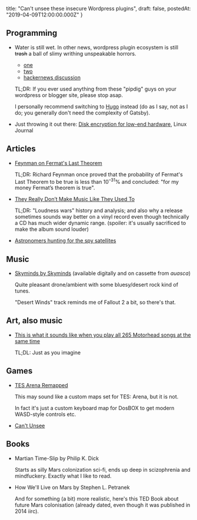   title: "Can't unsee these insecure Wordpress plugins",
  draft: false,
  postedAt: "2019-04-09T12:00:00.000Z"
}

## Programming

- Water is still wet. In other news, wordpress plugin ecosystem is still ~~trash~~ a ball of slimy writhing unspeakable horrors.

  - [one](https://www.jemjabella.co.uk/2019/security-alert-pipdig-insecure-ddosing-competitors/)
  - [two](https://www.wordfence.com/blog/2019/03/peculiar-php-present-in-popular-pipdig-power-pack-plugin/)
  - [hackernews discussion](https://news.ycombinator.com/item?id=19538779)

  TL;DR: If you ever used anything from these "pipdig" guys on your wordpress or blogger site, please stop asap.

  I personally recommend switching to [Hugo](https://gohugo.io/) instead
  (do as I say, not as I do; you generally don't need the complexity of Gatsby).

- Just throwing it out there:
  [Disk encryption for low-end hardware](https://www.linuxjournal.com/content/disk-encryption-low-end-hardware), Linux Journal

## Articles

- [Feynman on Fermat's Last Theorem](http://www.lbatalha.com/blog/feynman-on-fermats-last-theorem)

  TL;DR: Richard Feynman once proved that the probability of Fermat's Last Theorem to be true is less than 10<sup>–31</sup>% and concluded: "for my money Fermat’s theorem is true".

- [They Really Don’t Make Music Like They Used To](https://www.nytimes.com/2019/02/07/opinion/what-these-grammy-songs-tell-us-about-the-loudness-wars.html)

  TL;DR: "Loudness wars" history and analysis;
  and also why a release sometimes sounds way better on a vinyl record even though technically a CD has much wider dynamic range.
  (spoiler: it's usually sacrificed to make the album sound louder)

- [Astronomers hunting for the spy satellites](https://www.supercluster.com/editorial/meet-the-amateur-astronomers-hunting-for-spy-satellites)

## Music

- [Skyminds by Skyminds](https://auasca.bandcamp.com/album/skyminds) (available digitally and on cassette from *auasca*)

  Quite pleasant drone/ambient with some bluesy/desert rock kind of tunes.

  "Desert Winds" track reminds me of Fallout 2 a bit, so there's that.

## Art, also music

- [This is what it sounds like when you play all 265 Motorhead songs at the same time](https://www.loudersound.com/features/this-is-what-it-sounds-like-when-you-play-every-motorhead-song-at-once)

  TL;DL: Just as you imagine

## Games

- [TES Arena Remapped](https://www.nexusmods.com/tesarena/mods/1)

  This may sound like a custom maps set for TES: Arena, but it is not.

  In fact it's just a custom keyboard map for DosBOX to get modern WASD-style controls etc.

- [Can't Unsee](https://cantunsee.space/)

## Books

- Martian Time-Slip by Philip K. Dick

  Starts as silly Mars colonization sci-fi, ends up deep in scizophrenia and mindfuckery. Exactly what I like to read.

- How We'll Live on Mars by Stephen L. Petranek

  And for something (a bit) more realistic, here's this TED Book about future Mars colonisation (already dated, even though it was published in 2014 iirc).

